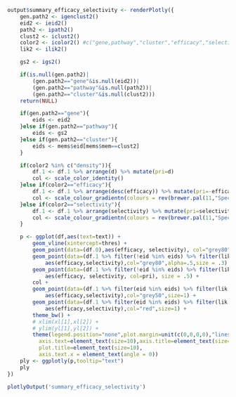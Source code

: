 ```r
output$summary_efficacy_selectivity <- renderPlotly({
	gen.path2 <- igenclust2() 
	eid2 <- ieid2() 
	path2 <- ipath2() 
	clust2 <- iclust2()
	color2 <- icolor2() #c("gene,pathway","cluster","efficacy","selectivity"),
	lik2 <- ilik2()

	gs2 <- igs2()

	if(is.null(gen.path2)|
		(gen.path2=="gene"&is.null(eid2))|
		(gen.path2=="pathway"&is.null(path2))|
		(gen.path2=="cluster"&is.null(clust2)))
	return(NULL)

	if(gen.path2=="gene"){
		eids <- eid2
	}else if(gen.path2=="pathway"){
		eids <- gs2
	}else if(gen.path2=="cluster"){
		eids <- mems$eid[mems$mem==clust2]
	}

	if(color2 %in% c("density")){
		df.1 <- df.1 %>% arrange(d) %>% mutate(pri=d)
		col <- scale_color_identity()
	}else if(color2=="efficacy"){
		df.1 <- df.1 %>% arrange(desc(efficacy)) %>% mutate(pri=-efficacy)
		col <- scale_colour_gradientn(colours = rev(brewer.pal(11,"Spectral")))
	}else if(color2=="selectivity"){
		df.1 <- df.1 %>% arrange(selectivity) %>% mutate(pri=selectivity)
		col <- scale_colour_gradientn(colours = rev(brewer.pal(11,"Spectral")))
	}

	p <- ggplot(df,aes(text=text)) +
		geom_vline(xintercept=thres) +
		geom_point(data=(df.0),aes(efficacy, selectivity), col="grey80", alpha=.5,size = .3) +
		geom_point(data=(df.1 %>% filter(!eid %in% eids) %>% filter(lik < lik2)),
			aes(efficacy,selectivity),col="grey80",alpha=.5,size = .3) +
		geom_point(data=(df.1 %>% filter(!eid %in% eids) %>% filter(lik >= lik2)),
			aes(efficacy, selectivity, col=pri), size = .5) +
		col +
		geom_point(data=(df.1 %>% filter(eid %in% eids) %>% filter(lik < lik2)),
			aes(efficacy,selectivity),col="grey50",size=1) +
		geom_point(data=(df.1 %>% filter(eid %in% eids) %>% filter(lik >= lik2)),
			aes(efficacy,selectivity),col="red",size=1) +
		theme_bw() +
		# xlim(xl[1],xl[2]) +
		# ylim(yl[1],yl[2]) +
	    theme(legend.position="none",plot.margin=unit(c(0,0,0,0),"lines"),
	      axis.text=element_text(size=10),axis.title=element_text(size=10),
	      plot.title=element_text(size=10),
	      axis.text.x = element_text(angle = 0))
	ply <- ggplotly(p,tooltip="text")
	ply
})
```
```r
plotlyOutput('summary_efficacy_selectivity')
```
